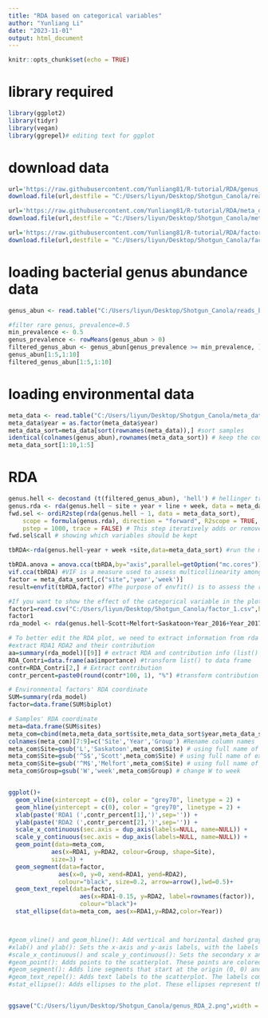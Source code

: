 ---
title: "RDA based on categorical variables"
author: "Yunliang Li"
date: "2023-11-01"
output: html_document
---
```{r setup, include=FALSE,warning=FALSE}
knitr::opts_chunk$set(echo = TRUE)
```

# library required

```{r}
library(ggplot2)
library(tidyr)
library(vegan)
library(ggrepel)# editing text for ggplot

```

# download data
```{r}
url='https://raw.githubusercontent.com/Yunliang81/R-tutorial/RDA/genus_abundance_merged.txt'
download.file(url,destfile = "C:/Users/liyun/Desktop/Shotgun_Canola/reads_based/genus_abundance_merged.txt") # change the pathway to yours

url='https://raw.githubusercontent.com/Yunliang81/R-tutorial/RDA/meta_data.txt'
download.file(url,destfile = "C:/Users/liyun/Desktop/Shotgun_Canola/meta_data.txt") # change the pathway to yours

url='https://raw.githubusercontent.com/Yunliang81/R-tutorial/RDA/factor_1.csv'
download.file(url,destfile = "C:/Users/liyun/Desktop/Shotgun_Canola/factor_1.csv") # change the pathway to yours

```


# loading bacterial genus abundance data
```{r}
genus_abun <- read.table("C:/Users/liyun/Desktop/Shotgun_Canola/reads_based/genus_abundance_merged.txt", header = T, sep="\t",row.names = 1)

#filter rare genus, prevalence=0.5
min_prevalence <- 0.5
genus_prevalence <- rowMeans(genus_abun > 0)
filtered_genus_abun <- genus_abun[genus_prevalence >= min_prevalence, ]
genus_abun[1:5,1:10]
filtered_genus_abun[1:5,1:10]
```

# loading environmental data
```{r}
meta_data <- read.table("C:/Users/liyun/Desktop/Shotgun_Canola/meta_data.txt",header = T, sep="\t",row.names = 2)
meta_data$year = as.factor(meta_data$year)
meta_data_sort=meta_data[sort(rownames(meta_data)),] #sort samples
identical(colnames(genus_abun),rownames(meta_data_sort)) # keep the consistence of samples' order
meta_data_sort[1:10,1:5]
```

# RDA
```{r}
genus.hell <- decostand (t(filtered_genus_abun), 'hell') # hellinger transform community data, and the sample ID is in row
genus.rda <- rda(genus.hell ~ site + year + line + week, data = meta_data_sort) # rda with your interested environmental variables
fwd.sel <- ordiR2step(rda(genus.hell ~ 1, data = meta_data_sort),
    scope = formula(genus.rda), direction = "forward", R2scope = TRUE,
    pstep = 1000, trace = FALSE) # This step iteratively adds or removes predictors from a multivariate model, evaluates the model's performance at each step, and selects the best set of predictors.
fwd.sel$call # showing which variables should be kept

tbRDA<-rda(genus.hell~year + week +site,data=meta_data_sort) #run the model with screened variables

tbRDA.anova = anova.cca(tbRDA,by="axis",parallel=getOption("mc.cores"))
vif.cca(tbRDA) #VIF is a measure used to assess multicollinearity among the environmental variables in a multivariate analysis. If value > 5, this variable should be removed from model
factor = meta_data_sort[,c("site",'year','week')]
result=envfit(tbRDA,factor) #The purpose of envfit() is to assess the relationship between environmental variables and species composition as explained by the ordination axes. It quantifies how well each environmental variable fits the ordination space and provides statistical significance tests for these fits.

#If you want to show the effect of the categorical variable in the plot with arrows, you have to transform these variables in binary format. factor_1.csv is the transformed files. 0 or 1 is based on whether this factor is linked to the sample
factor1=read.csv("C:/Users/liyun/Desktop/Shotgun_Canola/factor_1.csv",header = T)
factor1
rda_model <- rda(genus.hell~Scott+Melfort+Saskatoon+Year_2016+Year_2017+Week3+Week6+Week9,data=factor1)

# To better edit the RDA plot, we need to extract information from rda model
#extract RDA1 RDA2 and their contribution
aa=summary(rda_model)[[9]] # extract RDA and contribution info (list() format)
RDA_Contri=data.frame(aa$importance) #transform list() to data frame
contr=RDA_Contri[2,] # Extract contribution 
contr_percent=paste0(round(contr*100, 1), "%") #transform contribution to percentage

# Environmental factors' RDA coordinate
SUM=summary(rda_model)
factor=data.frame(SUM$biplot)

# Samples' RDA coordinate
meta=data.frame(SUM$sites)
meta_com=cbind(meta,meta_data_sort$site,meta_data_sort$year,meta_data_sort$week) #add environmental factors
colnames(meta_com)[7:9]=c('Site','Year','Group') #Rename column names
meta_com$Site=gsub('L','Saskatoon',meta_com$Site) # using full name of experiment site
meta_com$Site=gsub('^S$','Scott',meta_com$Site) # using full name of experiment site
meta_com$Site=gsub('^M$','Melfort',meta_com$Site) # using full name of experiment site
meta_com$Group=gsub('W','week',meta_com$Group) # change W to week


ggplot()+
  geom_vline(xintercept = c(0), color = "grey70", linetype = 2) +  
  geom_hline(yintercept = c(0), color = "grey70", linetype = 2) + 
  xlab(paste('RDA1 (',contr_percent[1],')',sep='')) +
  ylab(paste('RDA2 (',contr_percent[2],')',sep='')) +
  scale_x_continuous(sec.axis = dup_axis(labels=NULL, name=NULL)) +
  scale_y_continuous(sec.axis = dup_axis(labels=NULL, name=NULL)) + 
  geom_point(data=meta_com, 
            aes(x=RDA1, y=RDA2, colour=Group, shape=Site), 
            size=3) +
  geom_segment(data=factor, 
              aes(x=0, y=0, xend=RDA1, yend=RDA2), 
              colour="black", size=0.2, arrow=arrow(),lwd=0.5)+
  geom_text_repel(data=factor, 
                    aes(x=RDA1-0.15, y=RDA2, label=rownames(factor)),
                    colour="black")+
  stat_ellipse(data=meta_com, aes(x=RDA1,y=RDA2,color=Year))



#geom_vline() and geom_hline(): Add vertical and horizontal dashed gray lines at the x = 0 and y = 0 positions, respectively.
#xlab() and ylab(): Sets the x-axis and y-axis labels, with the labels indicating the proportion of contribution from contr_percent.
#scale_x_continuous() and scale_y_continuous(): Sets the secondary x and y axes with no labels or axis titles (sec.axis = dup_axis(labels = NULL, name = NULL)).
#geom_point(): Adds points to the scatterplot. These points are colored and shaped based on the "Group" and "Site" variables from the meta_com dataset.
#geom_segment(): Adds line segments that start at the origin (0, 0) and extend to the coordinates defined by "RDA1" and "RDA2" from the factor dataset. The lines are black with a size of 0.2 and have arrows at the end of each segment.
#geom_text_repel(): Adds text labels to the scatterplot. The labels come from the row names of the factor dataset and are positioned slightly to the left of the corresponding points defined by "RDA1" and "RDA2."
#stat_ellipse(): Adds ellipses to the plot. These ellipses represent the distribution of data points based on the "Year" variable from the meta_com dataset。


ggsave("C:/Users/liyun/Desktop/Shotgun_Canola/genus_RDA_2.png",width = 5,height = 4) #save data

```


